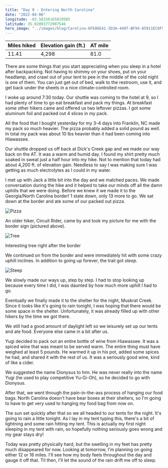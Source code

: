 ```yaml
---
title: "Day 9 - Entering North Carolina"
date: "2022-04-06"
longitude: -83.58156165019585
latitude: 35.02093772907546
hero_image: "../images/blog/Carolina-6FE86E41-3D3A-4497-BF94-85911EC8F5F3-20220406202251.png"
---
```


| Miles hiked | Elevation gain (ft.) | AT mile |
| ----------- | -------------- | -------- |
| 11.41 | 4,298 | 81.0 |

There are some things that you start appreciating when you sleep in a hotel after backpacking. Not having to shimmy on your shoes, put on your headlamp, and crawl out of your tent to pee in the middle of the cold night is one of them. You can just get out of bed, walk to the restroom, use it, and get back under the sheets in a nice climate-controlled room.

I woke up around 7:30 today. Our shuttle was coming to the hotel at 9, so I had plenty of time to go eat breakfast and pack my things. At breakfast some other hikers came and offered us two leftover pizzas. I got some aluminum foil and packed out 4 slices in my pack.

All the food that I bought yesterday for my 3-4 days into Franklin, NC made my pack so much heavier. The pizza probably added a solid pound as well. In total my pack was about 10 lbs heavier than it had been coming into Hiawassee. 

Our shuttle dropped us off back at Dick's Creek gap and we made our way back on the AT. It was a warm and humid day. I found my shirt pretty much soaked in sweat just a half hour into my hike. Not to mention that today had about 4,200 ft. of elevation gain. Needless to say I was making sure I was getting as much electrolytes as I could in my water.

I met up with Jack a little bit into the day and we matched paces. We made conversation during the hike and it helped to take our minds off all the damn uphills that we were doing. Before we knew it we made it to the Georgia/North Carolina border! 1 state down, only 13 more to go. We sat down at the border and ate some of our packed out pizza. 

![Pizza](../images/blog/Pizza-6FE86E41-3D3A-4497-BF94-85911EC8F5F3-20220406205531.png)

An older hiker, Circuit Rider, came by and took my picture for me with the border sign (pictured above).

![Tree](../images/blog/Tree-6FE86E41-3D3A-4497-BF94-85911EC8F5F3-20220406205941.png)
<figcaption>Interesting tree right after the border</figcaption>

We continued on from the border and were immediately hit with some crazy uphill inclines. In addition to going up forever, the trail got _steep_. 

![Steep](../images/blog/Steep-6FE86E41-3D3A-4497-BF94-85911EC8F5F3-20220406205917.png)

We slowly made our ways up, step by step. I had to stop looking up because every time I did, I was daunted by how much more uphill I had to go.

Eventually we finally made it to the shelter for the night, Muskrat Creek. Since it looks like it's going to rain tonight, I was hoping that there would be some space in the shelter. Unfortunately, it was already filled up with other hikers by the time we got there.

We still had a good amount of daylight left so we leisurely set up our tents and ate food. Everyone else came in a bit after us.

Yugi decided to pack out an entire bottle of wine from Hiawassee. It was a spiced wine that was meant to be served warm. The entire thing must have weighed at least 5 pounds. He warmed it up in his pot, added some spices he had, and shared it with the rest of us. It was a seriously good wine, kind of like a cider. 

We suggested the name Dionysus to him. He was never really into the name Yugi (he used to play competitive Yu-Gi-Oh), so he decided to go with Dionysus.

After that, we went through the pain-in-the-ass process of hanging our food bags. North Carolina doesn't have bear boxes at their shelters, so I'm going to have to get very used to hanging my food bag from now on.

The sun set quickly after that so we all headed to our tents for the night. It's going to rain a little tonight. As I lay in my tent typing this, there's a bit of lightning and some rain hitting my tent. This is actually my first night sleeping in my tent with rain, so hopefully nothing seriously goes wrong and my gear stays dry!

Today was pretty physically hard, but the swelling in my feet has pretty much disappeared for now. Looking at tomorrow, I'm planning on going either 12 or 16 miles. I'll see how my body feels throughout the day and gauge it off that. Til then, I'll let the sound of the rain drift me off to sleep.